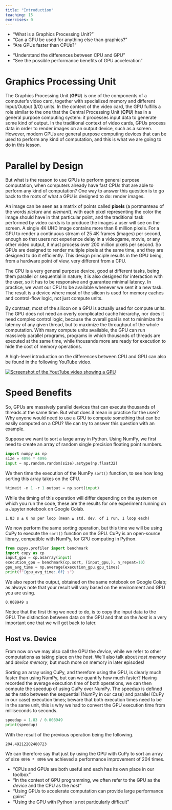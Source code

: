 ```yaml
---
title: "Introduction"
teaching: 15
exercises: 0
---
```


:::::::::::::::::::::::::::::::::::::: questions
- "What is a Graphics Processing Unit?"
- "Can a GPU be used for anything else than graphics?"
- "Are GPUs faster than CPUs?"
::::::::::::::::::::::::::::::::::::::

:::::::::::::::::::::::::::::::::::::: objectives
- "Understand the differences between CPU and GPU"
- "See the possible performance benefits of GPU acceleration"
::::::::::::::::::::::::::::::::::::::

# Graphics Processing Unit

The Graphics Processing Unit (**GPU**) is one of the components of a computer's video card, together with specialized memory and different Input/Output (I/O) units.
In the context of the video card, the GPU fulfills a role similar to the one that the Central Processing Unit (**CPU**) has in a general purpose computing system: it processes input data to generate some kind of output.
In the traditional context of video cards, GPUs process data in order to render images on an output device, such as a screen.
However, modern GPUs are general purpose computing devices that can be used to perform any kind of computation, and this is what we are going to do in this lesson.

# Parallel by Design

But what is the reason to use GPUs to perform general purpose computation, when computers already have fast CPUs that are able to perform any kind of computation?
One way to answer this question is to go back to the roots of what a GPU is designed to do: render images.

An image can be seen as a matrix of points called **pixels** (a portmanteau of the words *picture* and *element*), with each pixel representing the color the image should have in that particular point, and the traditional task performed by video cards is to produce the images a user will see on the screen.
A single 4K UHD image contains more than 8 million pixels.
For a GPU  to render a continuous stream of 25 4K frames (images) per second, enough so that users not experience delay in a videogame, movie, or any other video output, it must process over 200 million pixels per second.
So GPUs are designed to render multiple pixels at the same time, and they are designed to do it efficiently.
This design principle results in the GPU being, from a hardware point of view, very different from a CPU.

The CPU is a very general purpose device, good at different tasks, being them parallel or sequential in nature; it is also designed for interaction with the user, so it has to be responsive and guarantee minimal latency.
In practice, we want our CPU to be available whenever we sent it a new task.
The result is a device where most of the silicon is used for memory caches and control-flow logic, not just compute units.

By contrast, most of the silicon on a GPU is actually used for compute units.
The GPU does not need an overly complicated cache hierarchy, nor does it need complex control logic, because the overall goal is not to minimize the latency of any given thread, but to maximize the throughput of the whole computation.
With many compute units available, the GPU can run massively parallel programs, programs in which thousands of threads are executed at the same time, while thousands more are ready for execution to hide the cost of memory operations.

A high-level introduction on the differences between CPU and GPU can also be found in the following YouTube video.

[![](https://img.youtube.com/vi/bZdxcHEM-uc/0.jpg){alt='Screenshot of the YoutTube video showing a GPU'}](https://www.youtube.com/watch?v=bZdxcHEM-uc)

# Speed Benefits

So, GPUs are massively parallel devices that can execute thousands of threads at the same time.
But what does it mean in practice for the user? Why anyone would need to use a GPU to compute something that can be easily computed on a CPU?
We can try to answer this question with an example.

Suppose we want to sort a large array in Python.
Using NumPy, we first need to create an array of random single precision floating point numbers.

~~~python
import numpy as np
size = 4096 * 4096
input = np.random.random(size).astype(np.float32)
~~~

We then time the execution of the NumPy `sort()` function, to see how long sorting this array takes on the CPU.

~~~python
%timeit -n 1 -r 1 output = np.sort(input)
~~~

While the timing of this operation will differ depending on the system on which you run the code, these are the results for one experiment running on a Jupyter notebook on Google Colab.

~~~output
1.83 s ± 0 ns per loop (mean ± std. dev. of 1 run, 1 loop each)
~~~

We now perform the same sorting operation, but this time we will be using CuPy to execute the `sort()` function on the GPU.
CuPy is an open-source library, compatible with NumPy, for GPU computing in Python.

~~~python
from cupyx.profiler import benchmark
import cupy as cp
input_gpu = cp.asarray(input)
execution_gpu = benchmark(cp.sort, (input_gpu,), n_repeat=10)
gpu_avg_time = np.average(execution_gpu.gpu_times)
print(f"{gpu_avg_time:.6f} s")
~~~

We also report the output, obtained on the same notebook on Google Colab; as always note that your result will vary based on the environment and GPU you are using.

~~~output
0.008949 s
~~~

Notice that the first thing we need to do, is to copy the input data to the GPU. The distinction between data on the GPU and that on the *host* is a very important one that we will get back to later.

:::callout
## Host vs. Device
From now on we may also call the GPU the *device*, while we refer to other computations as taking place on the *host*. We'll also talk about *host memory* and *device memory*, but much more on memory in later episodes!
:::

Sorting an array using CuPy, and therefore using the GPU, is clearly much faster than using NumPy, but can we quantify how much faster?
Having recorded the average execution time of both operations, we can then compute the speedup of using CuPy over NumPy.
The speedup is defined as the ratio between the sequential (NumPy in our case) and parallel (CuPy in our case) execution times; beware that both execution times need to be in the same unit, this is why we had to convert the GPU execution time from milliseconds to seconds.

~~~python
speedup = 1.83 / 0.008949
print(speedup)
~~~

With the result of the previous operation being the following.

~~~output
204.49212202480723
~~~

We can therefore say that just by using the GPU with CuPy to sort an array of size `4096 * 4096` we achieved a performance improvement of 204 times.

:::::::::::::::::::::::::::::::::::::: keypoints
- "CPUs and GPUs are both useful and each has its own place in our toolbox"
- "In the context of GPU programming, we often refer to the GPU as the *device* and the CPU as the *host*"
- "Using GPUs to accelerate computation can provide large performance gains"
- "Using the GPU with Python is not particularly difficult"
::::::::::::::::::::::::::::::::::::::